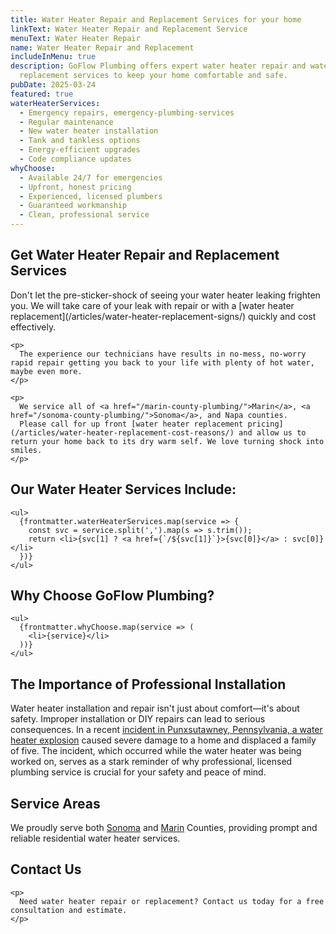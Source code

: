 ```yaml
---
title: Water Heater Repair and Replacement Services for your home
linkText: Water Heater Repair and Replacement Service
menuText: Water Heater Repair
name: Water Heater Repair and Replacement
includeInMenu: true
description: GoFlow Plumbing offers expert water heater repair and water heater
  replacement services to keep your home comfortable and safe.
pubDate: 2025-03-24
featured: true
waterHeaterServices:
  - Emergency repairs, emergency-plumbing-services
  - Regular maintenance
  - New water heater installation
  - Tank and tankless options
  - Energy-efficient upgrades
  - Code compliance updates
whyChoose:
  - Available 24/7 for emergencies
  - Upfront, honest pricing
  - Experienced, licensed plumbers
  - Guaranteed workmanship
  - Clean, professional service
---
```


<article>
  <h1>Get Water Heater Repair and Replacement Services</h1>

  <div>
    <p>
      Don't let the pre-sticker-shock of seeing your water heater leaking frighten you.
      We will take care of your leak with repair or with a [water heater replacement](/articles/water-heater-replacement-signs/) quickly and cost effectively.
    </p>

    <p>
      ​The experience our technicians have results in no-mess, no-worry rapid repair getting you back to your life with plenty of hot water, maybe even more.
    </p>

    <p>
      ​We service all of <a href="/marin-county-plumbing/">Marin</a>, <a href="/sonoma-county-plumbing/">Sonoma</a>, and Napa counties.
      Please call for up front [water heater replacement pricing](/articles/water-heater-replacement-cost-reasons/) and allow us to return your home back to its dry warm self. We love turning shock into smiles.
    </p>
  </div>

  <section>
    <h2>Our Water Heater Services Include:</h2>

    <ul>
      {frontmatter.waterHeaterServices.map(service => {
        const svc = service.split(',').map(s => s.trim());
        return <li>{svc[1] ? <a href={`/${svc[1]}`}>{svc[0]}</a> : svc[0]}</li>
      })}
    </ul>
  </section>

  <section>
    <h2>Why Choose GoFlow Plumbing?</h2>

    <ul>
      {frontmatter.whyChoose.map(service => (
        <li>{service}</li>
      ))}
    </ul>
  </section>

  <section>
    <h2>The Importance of Professional Installation</h2>
    <p>
      Water heater installation and repair isn't just about comfort—it's about safety.
      Improper installation or DIY repairs can lead to serious consequences.
      In a recent
      <a href="https://wjactv.com/news/local/fire-chief-no-one-injured-hot-water-tank-explodes-inside-punxsutawney-home-investigation-jefferson-county-pennsylvania-firefighters-fire-">incident in Punxsutawney, Pennsylvania, a water heater explosion</a>
      caused severe damage to a home and displaced a family of five.
      The incident, which occurred while the water heater was being worked on, serves as a stark reminder of why professional, licensed plumbing service is crucial for your safety and peace of mind.
    </p>
  </section>

  <section>
    <h2>Service Areas</h2>
    <p>
      We proudly serve both <a href="/sonoma-county-plumbing/">Sonoma</a> and <a href="/marin-county-plumbing/">Marin</a> Counties,
      providing prompt and reliable residential water heater services.
    </p>
  </section>

  <section>
    <h2>Contact Us</h2>

    <p>
      Need water heater repair or replacement? Contact us today for a free consultation and estimate.
    </p>
  </section>
</article>
